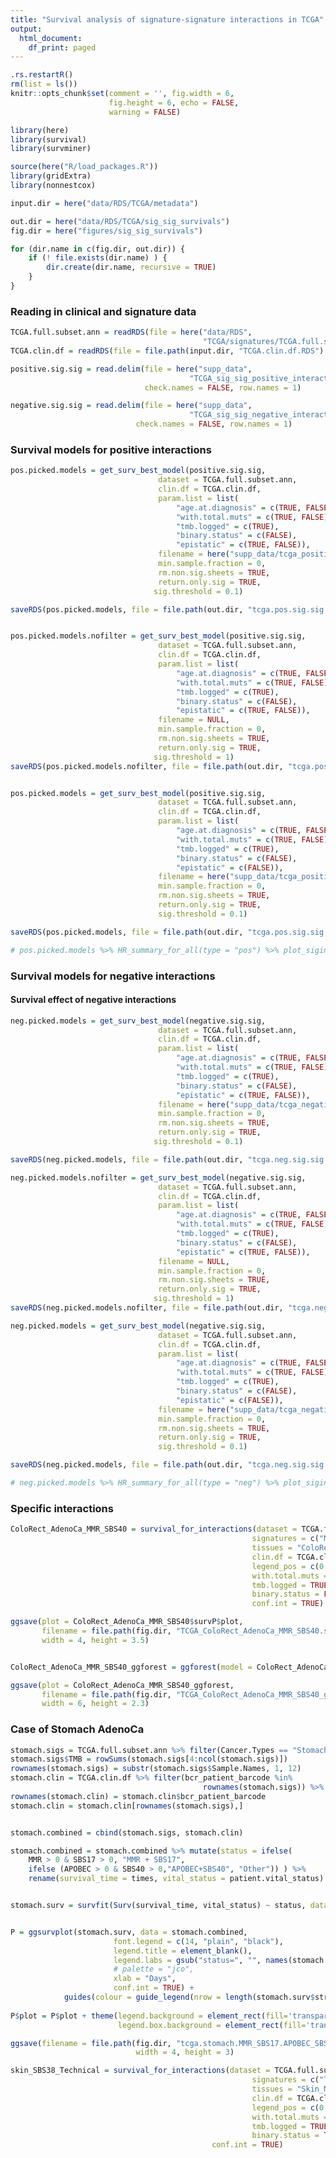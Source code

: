 ```yaml
---
title: "Survival analysis of signature-signature interactions in TCGA"
output: 
  html_document:
    df_print: paged
---
```


```r
.rs.restartR()
rm(list = ls())
knitr::opts_chunk$set(comment = '', fig.width = 6, 
                      fig.height = 6, echo = FALSE, 
                      warning = FALSE)
```

```r
library(here)
library(survival)
library(survminer)

source(here("R/load_packages.R"))
library(gridExtra)
library(nonnestcox)

input.dir = here("data/RDS/TCGA/metadata")

out.dir = here("data/RDS/TCGA/sig_sig_survivals")
fig.dir = here("figures/sig_sig_survivals")

for (dir.name in c(fig.dir, out.dir)) {
    if (! file.exists(dir.name) ) {
        dir.create(dir.name, recursive = TRUE)
    }
}
```

### Reading in clinical and signature data

```r
TCGA.full.subset.ann = readRDS(file = here("data/RDS",
                                           "TCGA/signatures/TCGA.full.subset.ann.RDS"))   
TCGA.clin.df = readRDS(file = file.path(input.dir, "TCGA.clin.df.RDS") )

positive.sig.sig = read.delim(file = here("supp_data", 
                                        "TCGA_sig_sig_positive_interaction_tissue_summaries.tsv"),
                              check.names = FALSE, row.names = 1)

negative.sig.sig = read.delim(file = here("supp_data", 
                                        "TCGA_sig_sig_negative_interaction_tissue_summaries.tsv"),
                            check.names = FALSE, row.names = 1)
```


### Survival models for positive interactions

<!-- ```{r} -->
<!-- pos.plotlist = get_surv_plotlist(positive.sig.sig,  -->
<!--                                  dataset = TCGA.full.subset.ann, -->
<!--                                  clin.df = TCGA.clin.df, -->
<!--                                  age.at.diagnosis = TRUE, -->
<!--                                  with.total.muts = TRUE,  -->
<!--                                  tmb.logged = TRUE, -->
<!--                                  binary.status = FALSE, -->
<!--                                  epistatic = FALSE, -->
<!--                                  legend.pos = c(0.8, 0.8)) -->

<!-- pdf(file.path(fig.dir, "TCGA_positive_interactions_survivals_totmut_nonbinary.pdf"), -->
<!--     onefile = TRUE, width = 6, height = 8) -->

<!-- for (i in 1:length(pos.plotlist) ) { -->
<!--     try({print(pos.plotlist[[i]] ) }) -->
<!-- } -->
<!-- dev.off() -->


<!-- pos.plotlist = get_surv_plotlist(positive.sig.sig,  -->
<!--                                  dataset = TCGA.full.subset.ann, -->
<!--                                  clin.df = TCGA.clin.df, -->
<!--                                  with.total.muts = FALSE,  -->
<!--                                  binary.status = FALSE, -->
<!--                                  legend.pos = c(0.8, 0.8)) -->

<!-- pdf(file.path(fig.dir, "TCGA_positive_interactions_survivals_nontotmut_nonbinary.pdf"), -->
<!--     onefile = TRUE, width = 6, height = 8) -->

<!-- for (i in 1:length(pos.plotlist) ) { -->
<!--     try({print(pos.plotlist[[i]] ) }) -->
<!-- } -->
<!-- dev.off() -->


<!-- pos.plotlist = get_surv_plotlist(positive.sig.sig,  -->
<!--                                  dataset = TCGA.full.subset.ann, -->
<!--                                  clin.df = TCGA.clin.df, -->
<!--                                  with.total.muts = TRUE,  -->
<!--                                  tmb.logged = TRUE, -->
<!--                                  binary.status = TRUE, -->
<!--                                  legend.pos = c(0.8, 0.8)) -->

<!-- pdf(file.path(fig.dir, "TCGA_positive_interactions_survivals_totmut_binary.pdf"), -->
<!--     onefile = TRUE, width = 6, height = 8) -->

<!-- for (i in 1:length(pos.plotlist) ) { -->
<!--     try({print(pos.plotlist[[i]] ) }) -->
<!-- } -->
<!-- dev.off() -->


<!-- pos.plotlist = get_surv_plotlist(positive.sig.sig,  -->
<!--                                  dataset = TCGA.full.subset.ann, -->
<!--                                  clin.df = TCGA.clin.df, -->
<!--                                  age.at.diagnosis = TRUE, -->
<!--                                  with.total.muts = TRUE,  -->
<!--                                  tmb.logged = TRUE, -->
<!--                                  binary.status = FALSE, -->
<!--                                  epistatic = TRUE, -->
<!--                                  legend.pos = c(0.8, 0.8)) -->

<!-- pdf(file.path(fig.dir, "TCGA_positive_interactions_survivals_totmut.epistatic.pdf"), -->
<!--     onefile = TRUE, width = 6, height = 8) -->

<!-- for (i in 1:length(pos.plotlist) ) { -->
<!--     try({print(pos.plotlist[[i]] ) }) -->
<!-- } -->
<!-- dev.off() -->
<!-- ``` -->


<!-- ```{r} -->
<!-- pos.coxlist = get_surv_coxlist(positive.sig.sig,  -->
<!--                                  dataset = TCGA.full.subset.ann, -->
<!--                                  clin.df = TCGA.clin.df, -->
<!--                                  with.total.muts = TRUE,  -->
<!--                                  tmb.logged = TRUE, -->
<!--                                  binary.status = FALSE) -->
<!-- saveRDS(pos.coxlist, file = file.path(out.dir, "pos.coxlist.totmut.nonbinary.RDS")) -->



<!-- pos.coxlist = get_surv_coxlist(positive.sig.sig,  -->
<!--                                  dataset = TCGA.full.subset.ann, -->
<!--                                  clin.df = TCGA.clin.df, -->
<!--                                  with.total.muts = FALSE,  -->
<!--                                  tmb.logged = TRUE, -->
<!--                                  binary.status = FALSE) -->
<!-- saveRDS(pos.coxlist, file = file.path(out.dir, "pos.coxlist.nototmut.nonbinary.RDS")) -->
<!-- ``` -->


```r
pos.picked.models = get_surv_best_model(positive.sig.sig, 
                                 dataset = TCGA.full.subset.ann,
                                 clin.df = TCGA.clin.df,
                                 param.list = list(
                                     "age.at.diagnosis" = c(TRUE, FALSE),
                                     "with.total.muts" = c(TRUE, FALSE), 
                                     "tmb.logged" = c(TRUE),
                                     "binary.status" = c(FALSE),
                                     "epistatic" = c(TRUE, FALSE)),
                                 filename = here("supp_data/tcga_positive_sig_sig_survivals.xlsx"),
                                 min.sample.fraction = 0,
                                 rm.non.sig.sheets = TRUE,
                                 return.only.sig = TRUE,
                                sig.threshold = 0.1)

saveRDS(pos.picked.models, file = file.path(out.dir, "tcga.pos.sig.sig.picked.models.epi.RDS"))


pos.picked.models.nofilter = get_surv_best_model(positive.sig.sig, 
                                 dataset = TCGA.full.subset.ann,
                                 clin.df = TCGA.clin.df,
                                 param.list = list(
                                     "age.at.diagnosis" = c(TRUE, FALSE),
                                     "with.total.muts" = c(TRUE, FALSE), 
                                     "tmb.logged" = c(TRUE),
                                     "binary.status" = c(FALSE),
                                     "epistatic" = c(TRUE, FALSE)),
                                 filename = NULL,
                                 min.sample.fraction = 0,
                                 rm.non.sig.sheets = TRUE,
                                 return.only.sig = TRUE,
                                sig.threshold = 1)
saveRDS(pos.picked.models.nofilter, file = file.path(out.dir, "tcga.pos.sig.sig.picked.models.epi.nonfilter.RDS"))


pos.picked.models = get_surv_best_model(positive.sig.sig, 
                                 dataset = TCGA.full.subset.ann,
                                 clin.df = TCGA.clin.df,
                                 param.list = list(
                                     "age.at.diagnosis" = c(TRUE, FALSE),
                                     "with.total.muts" = c(TRUE, FALSE), 
                                     "tmb.logged" = c(TRUE),
                                     "binary.status" = c(FALSE),
                                     "epistatic" = c(FALSE)),
                                 filename = here("supp_data/tcga_positive_sig_sig_survivals_nonepi.xlsx"),
                                 min.sample.fraction = 0,
                                 rm.non.sig.sheets = TRUE,
                                 return.only.sig = TRUE,
                                 sig.threshold = 0.1)

saveRDS(pos.picked.models, file = file.path(out.dir, "tcga.pos.sig.sig.picked.models.nonepi.RDS"))

# pos.picked.models %>% HR_summary_for_all(type = "pos") %>% plot_sigint_forest()
```

### Survival models for negative interactions

<!-- ```{r} -->
<!-- neg.plotlist = get_surv_plotlist(negative.sig.sig,  -->
<!--                                  dataset = TCGA.full.subset.ann, -->
<!--                                  clin.df = TCGA.clin.df, -->
<!--                                  with.total.muts = TRUE, -->
<!--                                  tmb.logged = TRUE, -->
<!--                                  binary.status = FALSE, -->
<!--                                  legend.pos = c(0.8, 0.8)) -->

<!-- pdf(file.path(fig.dir, "TCGA_negative_interactions_survivals_totmut_nonbinary.pdf"), -->
<!--     onefile = TRUE, width = 6, height = 8) -->

<!-- for (i in 1:length(neg.plotlist) ) { -->
<!--     try({print(neg.plotlist[[i]] ) }) -->
<!-- } -->
<!-- dev.off() -->


<!-- neg.plotlist = get_surv_plotlist(negative.sig.sig,  -->
<!--                                  dataset = TCGA.full.subset.ann, -->
<!--                                  clin.df = TCGA.clin.df, -->
<!--                                  with.total.muts = FALSE,  -->
<!--                                  binary.status = FALSE, -->
<!--                                  legend.pos = c(0.8, 0.8)) -->

<!-- pdf(file.path(fig.dir, "TCGA_negative_interactions_survivals_nontotmut_nonbinary.pdf"), -->
<!--     onefile = TRUE, width = 6, height = 8) -->

<!-- for (i in 1:length(neg.plotlist) ) { -->
<!--     try({print(neg.plotlist[[i]] ) }) -->
<!-- } -->
<!-- dev.off() -->


<!-- neg.plotlist = get_surv_plotlist(negative.sig.sig,  -->
<!--                                  dataset = TCGA.full.subset.ann, -->
<!--                                  clin.df = TCGA.clin.df, -->
<!--                                  with.total.muts = TRUE,  -->
<!--                                  tmb.logged = TRUE, -->
<!--                                  binary.status = TRUE, -->
<!--                                  legend.pos = c(0.8, 0.8)) -->

<!-- pdf(file.path(fig.dir, "TCGA_negative_interactions_survivals_totmut_binary.pdf"), -->
<!--     onefile = TRUE, width = 6, height = 8) -->

<!-- for (i in 1:length(neg.plotlist) ) { -->
<!--     try({print(neg.plotlist[[i]] ) }) -->
<!-- } -->
<!-- dev.off() -->


<!-- neg.plotlist = get_surv_plotlist(negative.sig.sig,  -->
<!--                                  dataset = TCGA.full.subset.ann, -->
<!--                                  clin.df = TCGA.clin.df, -->
<!--                                  age.at.diagnosis = TRUE, -->
<!--                                  with.total.muts = TRUE,  -->
<!--                                  tmb.logged = TRUE, -->
<!--                                  binary.status = FALSE, -->
<!--                                  epistatic = TRUE, -->
<!--                                  legend.pos = c(0.8, 0.8)) -->

<!-- pdf(file.path(fig.dir, "TCGA_negative_interactions_survivals_totmut.epistatic.pdf"), -->
<!--     onefile = TRUE, width = 6, height = 8) -->

<!-- for (i in 1:length(neg.plotlist) ) { -->
<!--     try({print(neg.plotlist[[i]] ) }) -->
<!-- } -->
<!-- dev.off() -->
<!-- ``` -->

<!-- ```{r} -->
<!-- neg.coxlist = get_surv_coxlist(negative.sig.sig,  -->
<!--                                  dataset = TCGA.full.subset.ann, -->
<!--                                  clin.df = TCGA.clin.df, -->
<!--                                  with.total.muts = TRUE,  -->
<!--                                tmb.logged = TRUE, -->
<!--                                  binary.status = FALSE) -->
<!-- saveRDS(neg.coxlist, file = file.path(out.dir, "neg.coxlist.totmut.nonbinary.RDS")) -->


<!-- neg.coxlist = get_surv_coxlist(negative.sig.sig,  -->
<!--                                  dataset = TCGA.full.subset.ann, -->
<!--                                  clin.df = TCGA.clin.df, -->
<!--                                  with.total.muts = FALSE,  -->
<!--                                  tmb.logged = TRUE, -->
<!--                                  binary.status = FALSE) -->
<!-- saveRDS(neg.coxlist, file = file.path(out.dir, "neg.coxlist.nototmut.nonbinary.RDS")) -->
<!-- ``` -->

#### Survival effect of negative interactions 

```r
neg.picked.models = get_surv_best_model(negative.sig.sig, 
                                 dataset = TCGA.full.subset.ann,
                                 clin.df = TCGA.clin.df,
                                 param.list = list(
                                     "age.at.diagnosis" = c(TRUE, FALSE),
                                     "with.total.muts" = c(TRUE, FALSE), 
                                     "tmb.logged" = c(TRUE),
                                     "binary.status" = c(FALSE),
                                     "epistatic" = c(TRUE, FALSE)),
                                 filename = here("supp_data/tcga_negative_sig_sig_survivals.xlsx"),
                                 min.sample.fraction = 0,
                                 rm.non.sig.sheets = TRUE,
                                 return.only.sig = TRUE,
                                sig.threshold = 0.1)

saveRDS(neg.picked.models, file = file.path(out.dir, "tcga.neg.sig.sig.picked.models.epi.RDS"))

neg.picked.models.nofilter = get_surv_best_model(negative.sig.sig, 
                                 dataset = TCGA.full.subset.ann,
                                 clin.df = TCGA.clin.df,
                                 param.list = list(
                                     "age.at.diagnosis" = c(TRUE, FALSE),
                                     "with.total.muts" = c(TRUE, FALSE), 
                                     "tmb.logged" = c(TRUE),
                                     "binary.status" = c(FALSE),
                                     "epistatic" = c(TRUE, FALSE)),
                                 filename = NULL,
                                 min.sample.fraction = 0,
                                 rm.non.sig.sheets = TRUE,
                                 return.only.sig = TRUE,
                                sig.threshold = 1)
saveRDS(neg.picked.models.nofilter, file = file.path(out.dir, "tcga.neg.sig.sig.picked.models.epi.nonfilter.RDS"))

neg.picked.models = get_surv_best_model(negative.sig.sig, 
                                 dataset = TCGA.full.subset.ann,
                                 clin.df = TCGA.clin.df,
                                 param.list = list(
                                     "age.at.diagnosis" = c(TRUE, FALSE),
                                     "with.total.muts" = c(TRUE, FALSE), 
                                     "tmb.logged" = c(TRUE),
                                     "binary.status" = c(FALSE),
                                     "epistatic" = c(FALSE)),
                                 filename = here("supp_data/tcga_negative_sig_sig_survivals_nonepi.xlsx"),
                                 min.sample.fraction = 0,
                                 rm.non.sig.sheets = TRUE,
                                 return.only.sig = TRUE,
                                 sig.threshold = 0.1)

saveRDS(neg.picked.models, file = file.path(out.dir, "tcga.neg.sig.sig.picked.models.nonepi.RDS"))

# neg.picked.models %>% HR_summary_for_all(type = "neg") %>% plot_sigint_forest()
```


### Specific interactions

```r
ColoRect_AdenoCa_MMR_SBS40 = survival_for_interactions(dataset = TCGA.full.subset.ann, 
                                                      signatures = c("MMR", "SBS40"), 
                                                      tissues = "ColoRect_AdenoCa", 
                                                      clin.df = TCGA.clin.df,
                                                      legend_pos = c(0.7, 0.22),
                                                      with.total.muts = TRUE,
                                                      tmb.logged = TRUE,
                                                      binary.status = FALSE,
                                                      conf.int = TRUE)

ggsave(plot = ColoRect_AdenoCa_MMR_SBS40$survP$plot,
       filename = file.path(fig.dir, "TCGA_ColoRect_AdenoCa_MMR_SBS40.survivals.pdf"),
       width = 4, height = 3.5)


ColoRect_AdenoCa_MMR_SBS40_ggforest = ggforest(model = ColoRect_AdenoCa_MMR_SBS40$coxout, data = ColoRect_AdenoCa_MMR_SBS40$survival.df)

ggsave(plot = ColoRect_AdenoCa_MMR_SBS40_ggforest,
       filename = file.path(fig.dir, "TCGA_ColoRect_AdenoCa_MMR_SBS40_ggforest.ggforest.pdf"),
       width = 6, height = 2.3)
```

### Case of Stomach AdenoCa

```r
stomach.sigs = TCGA.full.subset.ann %>% filter(Cancer.Types == "Stomach_AdenoCa")
stomach.sigs$TMB = rowSums(stomach.sigs[4:ncol(stomach.sigs)])
rownames(stomach.sigs) = substr(stomach.sigs$Sample.Names, 1, 12)
stomach.clin = TCGA.clin.df %>% filter(bcr_patient_barcode %in% 
                                           rownames(stomach.sigs)) %>% unique()
rownames(stomach.clin) = stomach.clin$bcr_patient_barcode
stomach.clin = stomach.clin[rownames(stomach.sigs),]


stomach.combined = cbind(stomach.sigs, stomach.clin)

stomach.combined = stomach.combined %>% mutate(status = ifelse(
    MMR > 0 & SBS17 > 0, "MMR + SBS17", 
    ifelse (APOBEC > 0 & SBS40 > 0,"APOBEC+SBS40", "Other")) ) %>% 
    rename(survival_time = times, vital_status = patient.vital_status)


stomach.surv = survfit(Surv(survival_time, vital_status) ~ status, data = stomach.combined)


P = ggsurvplot(stomach.surv, data = stomach.combined,
                       font.legend = c(14, "plain", "black"),
                       legend.title = element_blank(),
                       legend.labs = gsub("status=", "", names(stomach.surv$strata)),
                       # palette = "jco",
                       xlab = "Days",
                       conf.int = TRUE) + 
            guides(colour = guide_legend(nrow = length(stomach.surv$strata)))
        
P$plot = P$plot + theme(legend.background = element_rect(fill='transparent'),
                        legend.box.background = element_rect(fill='transparent', size = 0))

ggsave(filename = file.path(fig.dir, "tcga.stomach.MMR_SBS17.APOBEC_SBS40.Others.survival.pdf"),
                            width = 4, height = 3)
```


```r
skin_SBS38_Technical = survival_for_interactions(dataset = TCGA.full.subset.ann, 
                                                      signatures = c("Technical", "SBS38"), 
                                                      tissues = "Skin_Melanoma", 
                                                      clin.df = TCGA.clin.df,
                                                      legend_pos = c(0.8, 0.8),
                                                      with.total.muts = TRUE,
                                                      tmb.logged = TRUE,
                                                      binary.status = TRUE,
                                             conf.int = TRUE)
```

